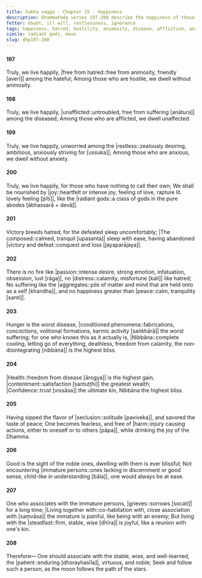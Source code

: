 ```yaml
---
title: Sukha vagga - Chapter 15 - Happiness
description: DhammaPada verses 197-208 describe the happiness of those who live without hatred, affliction, and anxiety, the fire of passion, the worst disease, the highest gain, the highest bliss, the joy of the Dhamma, the association with the wise, and the importance of seeking and following a wise person. 
fetter: doubt, ill will, restlessness, ignorance
tags: happiness, hatred, hostility, animosity, disease, affliction, anxiety, restlessness, joy, radiant gods, victory, defeat, passion, distress, aggregates, peace, hunger, conditioned things, fabrications, concoctions, volitional formations, karmic activity, health, contentment, satisfaction, confidence, trust, Nibbāna, tranquility, insight, seclusion, solitude, noble ones, immature persons, harm, stable, wise, well-learned, patient, virtuous, moon, stars
simile: radiant gods, moon
slug: dhp197-208
---
```


#### 197

Truly, we live happily,
|free from hatred::free from animosity, friendly [averī]| among the hateful;
Among those who are hostile,
we dwell without animosity.

#### 198

Truly, we live happily,
|unafflicted::untroubled, free from suffering [anātura]| among the diseased;
Among those who are afflicted,
we dwell unaffected.

#### 199

Truly, we live happily,
unworried among the |restless::zealously desiring, ambitious, anxiously striving for [ussuka]|;
Among those who are anxious,
we dwell without anxiety.

#### 200

Truly, we live happily,
for those who have nothing to call their own;
We shall be nourished by |joy::heartfelt or intense joy, feeling of love, rapture lit. lovely feeling [pīti]|,
like the |radiant gods::a class of gods in the pure abodes [ābhassarā + devā]|.

#### 201

Victory breeds hatred,
for the defeated sleep uncomfortably;
|The composed::calmed, tranquil [upasanta]| sleep with ease,
having abandoned |victory and defeat::conquest and loss [jayaparājaya]|.

#### 202

There is no fire like |passion::intense desire, strong emotion, infatuation, obsession, lust [rāga]|,
no |distress::calamity, misfortune [kali]| like hatred;
No suffering like the |aggregates::pile of matter and mind that are held onto as a self [khandha]|,
and no happiness greater than |peace::calm, tranquility [santi]|.

#### 203

Hunger is the worst disease,
|conditioned phenomena::fabrications, concoctions, volitional formations, karmic activity [saṅkhārā]| the worst suffering;
for one who knows this as it actually is,
|Nibbāna::complete cooling, letting go of everything, deathless, freedom from calamity, the non-disintegrating [nibbāna]| is the highest bliss.

#### 204

|Health::freedom from disease [ārogya]| is the highest gain,
|contentment::satisfaction [santuṭṭhi]| the greatest wealth;
|Confidence::trust [vissāsa]| the ultimate kin,
Nibbāna the highest bliss.

#### 205

Having sipped the flavor of |seclusion::solitude [paviveka]|,
and savored the taste of peace;
One becomes fearless, and free of |harm::injury causing actions, either to oneself or to others [pāpa]|,
while drinking the joy of the Dhamma.

#### 206

Good is the sight of the noble ones,
dwelling with them is ever blissful;
Not encountering |immature persons::ones lacking in discernment or good sense, child-like in understanding [bāla]|,
one would always be at ease.

#### 207

One who associates with the immature persons,
|grieves::sorrows [socati]| for a long time;
|Living together with::co-habitation with, close association with [saṃvāsa]| the immature is painful,
like being with an enemy;
But living with the |steadfast::firm, stable, wise [dhīra]| is joyful,
like a reunion with one's kin.

#### 208

Therefore—
One should associate with the stable, wise, and well-learned,
the |patient::enduring [dhorayhasīla]|, virtuous, and noble;
Seek and follow such a person,
as the moon follows the path of the stars.